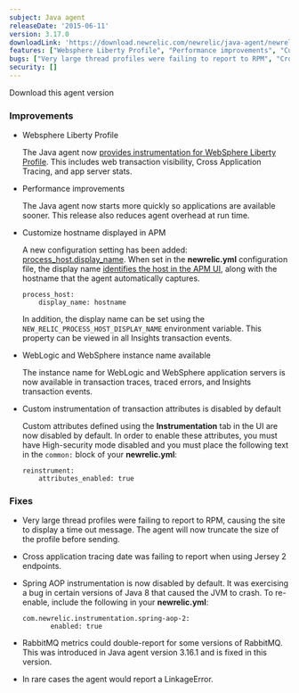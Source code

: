 ```yaml
---
subject: Java agent
releaseDate: '2015-06-11'
version: 3.17.0
downloadLink: 'https://download.newrelic.com/newrelic/java-agent/newrelic-agent/3.17.0/'
features: ["Websphere Liberty Profile", "Performance improvements", "Customize hostname displayed in APM", "WebLogic and WebSphere instance name available", "Custom instrumentation of transaction attributes is disabled by default"]
bugs: ["Very large thread profiles were failing to report to RPM", "Cross application tracing date was failing to report when using Jersey 2 endpoints", "Spring AOP instrumentation is now disabled by default", "RabbitMQ metrics could double-report for some versions of RabbitMQ", "In rare cases the agent would report a LinkageError"]
security: []
---
```


<ButtonGroup>
  <ButtonLink
    role="button"
    to="https://download.newrelic.com/newrelic/java-agent/newrelic-agent/3.17.0/"
    variant="primary"
  >
    Download this agent version
  </ButtonLink>
</ButtonGroup>

### Improvements

* Websphere Liberty Profile

  The Java agent now [provides instrumentation for WebSphere Liberty Profile](/docs/agents/java-agent/frameworks/websphere-liberty-profile-installation-java). This includes web transaction visibility, Cross Application Tracing, and app server stats.
* Performance improvements

  The Java agent now starts more quickly so applications are available sooner. This release also reduces agent overhead at run time.
* Customize hostname displayed in APM

  A new configuration setting has been added: [process_host.display_name](/docs/agents/java-agent/configuration/java-agent-configuration-config-file#display_name). When set in the **newrelic.yml** configuration file, the display name [identifies the host in the APM UI](/docs/apm/new-relic-apm/maintenance/add-rename-remove-hosts#display_name), along with the hostname that the agent automatically captures.

  ```
  process_host:
      display_name: hostname
  ```

  In addition, the display name can be set using the `NEW_RELIC_PROCESS_HOST_DISPLAY_NAME` environment variable. This property can be viewed in all Insights transaction events.
* WebLogic and WebSphere instance name available

  The instance name for WebLogic and WebSphere application servers is now available in transaction traces, traced errors, and Insights transaction events.
* Custom instrumentation of transaction attributes is disabled by default

  Custom attributes defined using the **Instrumentation** tab in the UI are now disabled by default. In order to enable these attributes, you must have High-security mode disabled and you must place the following text in the `common:` block of your **newrelic.yml**:

  ```
  reinstrument:
      attributes_enabled: true
  ```

### Fixes

* Very large thread profiles were failing to report to RPM, causing the site to display a time out message. The agent will now truncate the size of the profile before sending.
* Cross application tracing date was failing to report when using Jersey 2 endpoints.
* Spring AOP instrumentation is now disabled by default. It was exercising a bug in certain versions of Java 8 that caused the JVM to crash. To re-enable, include the following in your **newrelic.yml**:

  ```
  com.newrelic.instrumentation.spring-aop-2:
         enabled: true
  ```
* RabbitMQ metrics could double-report for some versions of RabbitMQ. This was introduced in Java agent version 3.16.1 and is fixed in this version.
* In rare cases the agent would report a LinkageError.
